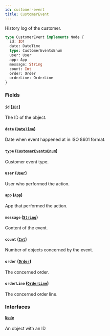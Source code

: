 ```yaml
---
id: customer-event
title: CustomerEvent
---
```


History log of the customer.

```graphql
type CustomerEvent implements Node {
  id: ID!
  date: DateTime
  type: CustomerEventsEnum
  user: User
  app: App
  message: String
  count: Int
  order: Order
  orderLine: OrderLine
}
```

### Fields

#### `id` ([`ID!`](../../../developer/api-reference/scalars/id))

The ID of the object.

#### `date` ([`DateTime`](../../../developer/api-reference/scalars/date-time))

Date when event happened at in ISO 8601 format.

#### `type` ([`CustomerEventsEnum`](../../../developer/api-reference/enums/customer-events-enum))

Customer event type.

#### `user` ([`User`](../../../developer/api-reference/objects/user))

User who performed the action.

#### `app` ([`App`](../../../developer/api-reference/objects/app))

App that performed the action.

#### `message` ([`String`](../../../developer/api-reference/scalars/string))

Content of the event.

#### `count` ([`Int`](../../../developer/api-reference/scalars/int))

Number of objects concerned by the event.

#### `order` ([`Order`](../../../developer/api-reference/objects/order))

The concerned order.

#### `orderLine` ([`OrderLine`](../../../developer/api-reference/objects/order-line))

The concerned order line.

### Interfaces

#### [`Node`](../../../developer/api-reference/interfaces/node)

An object with an ID
